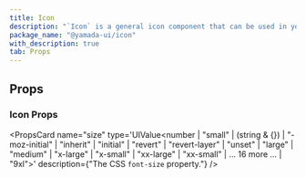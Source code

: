 ```yaml
---
title: Icon
description: "`Icon` is a general icon component that can be used in your projects."
package_name: "@yamada-ui/icon"
with_description: true
tab: Props
---
```


## Props

### Icon Props

<PropsCard
  name="size"
  type='UIValue<number | "small" | (string & {}) | "-moz-initial" | "inherit" | "initial" | "revert" | "revert-layer" | "unset" | "large" | "medium" | "x-large" | "x-small" | "xx-large" | "xx-small" | ... 16 more ... | "9xl">'
  description={"The CSS `font-size` property."}
/>
